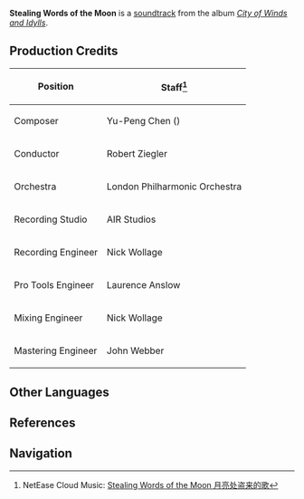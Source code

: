 {{Soundtrack Infobox
|title          =
|image          = City of Winds and Idylls.png
|album          = City of Winds and Idylls
|disc           = 2
|number         = 35
|featured       =
|featured2      =
|featured3      =
|featured_disc  =
|featured_disc2 =
|featured_disc3 =
|youtube_id     = aeEkatw2Heg
|youtube_time   = 625
|spotify_id     = 3Jj40YprnsV3NRvbTLJoU7
|played_in      = Mondstadt; Emerald Peak
|during         = [[Mondstadt]] (Night), [[Emerald Peak]] (Night)
|domain         =
|previous       = Acquaintance (Statue of The Seven)
|next           = Wayfarer's Peace
}}
'''Stealing Words of the Moon''' is a [[soundtrack]] from the album ''[[City of Winds and Idylls]]''.

==Production Credits==
{| class="wikitable" style="text-align:left; height:0.5em"
! Position
! Staff<ref>NetEase Cloud Music: [https://music.163.com/#/song?id=1481390643 Stealing Words of the Moon 月亮处盗来的歌]</ref>
|-
! Composer
| Yu-Peng Chen ({{Lang|zh=陈致逸|mini=1}})
|-
! Conductor
| Robert Ziegler
|-
! Orchestra
| London Philharmonic Orchestra
|-
! Recording Studio
| AIR Studios
|-
! Recording Engineer
| Nick Wollage
|-
! Pro Tools Engineer
| Laurence Anslow
|-
! Mixing Engineer
| Nick Wollage
|-
! Mastering Engineer
| John Webber
|}

==Other Languages==
{{Other Languages
|default_hidden = 1
|en      = Stealing Words of the Moon
|zhs     = 月亮处盗来的歌
|zhs_rm  = Yuèliàng Chù Dàolái de Gē
|zht     = 月亮處盜來的歌
|zht_rm  = Yuèliàng Chù Dàolái de Gē
|ja      = 月から盗んだ歌
|ja_rm   = Tsuki Kara Nusunda Uta
}}

==References==
{{Reflist}}

==Navigation==
{{Soundtrack Navbox|City of Winds and Idylls}}